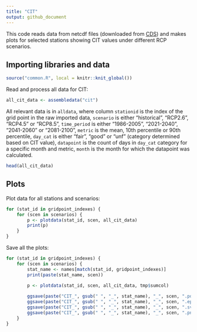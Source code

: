 ```yaml
---
title: "CIT"
output: github_document
---
```


This code reads data from netcdf files (downloaded from [CDS](https://cds.climate.copernicus.eu/cdsapp#!/dataset/sis-tourism-climate-suitability-indicators?tab=overview)) and makes plots for selected stations showing CIT values
under different RCP scenarios.

## Importing libraries and data

```r
source("common.R", local = knitr::knit_global())
```

Read and process all data for CIT:

```r
all_cit_data <- assembledata("cit")
```

All relevant data is in `alldata`, where column `stationid` is the index of 
the grid point in the raw imported data, `scenario` is either "historical", 
"RCP2.6", "RCP4.5" or "RCP8.5", `time_period` is either "1986-2005", "2021-2040", 
"2041-2060" or "2081-2100", `metric` is the mean, 10th percentile or 90th 
percentile, `day_cat` is either "fair", "good" or "unf" (category determined based on CIT value), `datapoint` is the count of days in `day_cat` category for a specific month and metric, `month` is the month for which the datapoint was calculated.

```r
head(all_cit_data)
```

## Plots

Plot data for all stations and scenarios:

```r
for (stat_id in gridpoint_indexes) {
    for (scen in scenarios) {
        p <- plotdata(stat_id, scen, all_cit_data)
        print(p)
    }
}
```

Save all the plots:

```r
for (stat_id in gridpoint_indexes) {
    for (scen in scenarios) {
        stat_name <- names[match(stat_id, gridpoint_indexes)]
        print(paste(stat_name, scen))

        p <- plotdata(stat_id, scen, all_cit_data, tmp$sumcol)
        
        ggsave(paste("CIT_", gsub(" ", "_", stat_name), "_", scen, ".pdf", sep=""), p, width=9, height=4, units="in", path="../output/pdf/CIT", device=cairo_pdf)
        ggsave(paste("CIT_", gsub(" ", "_", stat_name), "_", scen, ".eps", sep=""), p, width=9, height=4, units="in", path="../output/eps/CIT", device=cairo_ps)
        ggsave(paste("CIT_", gsub(" ", "_", stat_name), "_", scen, ".svg", sep=""), p, width=9, height=4, units="in", path="../output/svg/CIT")
        ggsave(paste("CIT_", gsub(" ", "_", stat_name), "_", scen, ".png", sep=""), p, width=9, height=4, units="in", path="../output/png/CIT", dpi=500)
    }
}
```